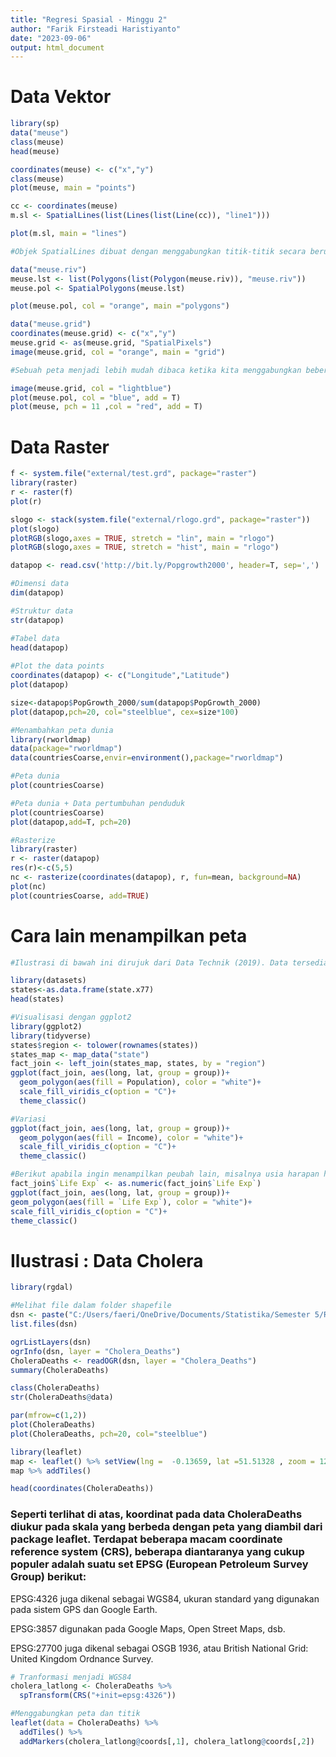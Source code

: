 ---
title: "Regresi Spasial - Minggu 2"
author: "Farik Firsteadi Haristiyanto"
date: "2023-09-06"
output: html_document
---

# Data Vektor

```{r}
library(sp)
data("meuse")
class(meuse)
head(meuse)
```
```{r}
coordinates(meuse) <- c("x","y")
class(meuse)
plot(meuse, main = "points")
```

```{r}
cc <- coordinates(meuse)
m.sl <- SpatialLines(list(Lines(list(Line(cc)), "line1")))

plot(m.sl, main = "lines")
```

```{r}
#Objek SpatialLines dibuat dengan menggabungkan titik-titik secara berurutan

data("meuse.riv")
meuse.lst <- list(Polygons(list(Polygon(meuse.riv)), "meuse.riv"))
meuse.pol <- SpatialPolygons(meuse.lst)

plot(meuse.pol, col = "orange", main ="polygons")
```

```{r}
data("meuse.grid")
coordinates(meuse.grid) <- c("x","y")
meuse.grid <- as(meuse.grid, "SpatialPixels")
image(meuse.grid, col = "orange", main = "grid")
```

```{r}
#Sebuah peta menjadi lebih mudah dibaca ketika kita menggabungkan beberapa elemen. Kita dapat menampilkan elemen dari yang dibuat di atas dengan menggunakan argumen add = TRUE.

image(meuse.grid, col = "lightblue")
plot(meuse.pol, col = "blue", add = T)
plot(meuse, pch = 11 ,col = "red", add = T)
```

# Data Raster

```{r}
f <- system.file("external/test.grd", package="raster")
library(raster)
r <- raster(f)
plot(r)
```

```{r}
slogo <- stack(system.file("external/rlogo.grd", package="raster")) 
plot(slogo)
plotRGB(slogo,axes = TRUE, stretch = "lin", main = "rlogo")
plotRGB(slogo,axes = TRUE, stretch = "hist", main = "rlogo")
```

```{r}
datapop <- read.csv('http://bit.ly/Popgrowth2000', header=T, sep=',')

#Dimensi data
dim(datapop)

#Struktur data
str(datapop)

#Tabel data
head(datapop)
     
#Plot the data points
coordinates(datapop) <- c("Longitude","Latitude")
plot(datapop)

size<-datapop$PopGrowth_2000/sum(datapop$PopGrowth_2000)
plot(datapop,pch=20, col="steelblue", cex=size*100)
```

```{r}
#Menambahkan peta dunia
library(rworldmap)
data(package="rworldmap")
data(countriesCoarse,envir=environment(),package="rworldmap")

#Peta dunia
plot(countriesCoarse)

#Peta dunia + Data pertumbuhan penduduk
plot(countriesCoarse)
plot(datapop,add=T, pch=20)

#Rasterize
library(raster)
r <- raster(datapop)
res(r)<-c(5,5)
nc <- rasterize(coordinates(datapop), r, fun=mean, background=NA)
plot(nc)
plot(countriesCoarse, add=TRUE)
```

# Cara lain menampilkan peta
```{r}
#Ilustrasi di bawah ini dirujuk dari Data Technik (2019). Data tersedia pada package datasets, berisi 50 observasi dan 9 peubah.

library(datasets)
states<-as.data.frame(state.x77)
head(states)

#Visualisasi dengan ggplot2
library(ggplot2)
library(tidyverse)
states$region <- tolower(rownames(states))
states_map <- map_data("state")
fact_join <- left_join(states_map, states, by = "region")
ggplot(fact_join, aes(long, lat, group = group))+
  geom_polygon(aes(fill = Population), color = "white")+
  scale_fill_viridis_c(option = "C")+
  theme_classic()

#Variasi
ggplot(fact_join, aes(long, lat, group = group))+
  geom_polygon(aes(fill = Income), color = "white")+
  scale_fill_viridis_c(option = "C")+
  theme_classic()

#Berikut apabila ingin menampilkan peubah lain, misalnya usia harapan hidup.
fact_join$`Life Exp` <- as.numeric(fact_join$`Life Exp`)
ggplot(fact_join, aes(long, lat, group = group))+
geom_polygon(aes(fill = `Life Exp`), color = "white")+
scale_fill_viridis_c(option = "C")+
theme_classic()
```

# Ilustrasi : Data Cholera
```{r}
library(rgdal)

#Melihat file dalam folder shapefile
dsn <- paste("C:/Users/faeri/OneDrive/Documents/Statistika/Semester 5/Regresi Spasial STA 1352/Responsi 2/SnowGIS_SHP")
list.files(dsn)

ogrListLayers(dsn)
ogrInfo(dsn, layer = "Cholera_Deaths")
CholeraDeaths <- readOGR(dsn, layer = "Cholera_Deaths")
summary(CholeraDeaths)

class(CholeraDeaths)
str(CholeraDeaths@data)
```

```{r}
par(mfrow=c(1,2))
plot(CholeraDeaths)
plot(CholeraDeaths, pch=20, col="steelblue")

library(leaflet)
map <- leaflet() %>% setView(lng =  -0.13659, lat =51.51328 , zoom = 12)
map %>% addTiles() 

head(coordinates(CholeraDeaths))
```

### Seperti terlihat di atas, koordinat pada data CholeraDeaths diukur pada skala yang berbeda dengan peta yang diambil dari package leaflet. Terdapat beberapa macam coordinate reference system (CRS), beberapa diantaranya yang cukup populer adalah suatu set EPSG (European Petroleum Survey Group) berikut:

EPSG:4326 juga dikenal sebagai WGS84, ukuran standard yang digunakan pada sistem GPS dan Google Earth.

EPSG:3857 digunakan pada Google Maps, Open Street Maps, dsb.

EPSG:27700 juga dikenal sebagai OSGB 1936, atau British National Grid: United Kingdom Ordnance Survey.

```{r}
# Tranformasi menjadi WGS84
cholera_latlong <- CholeraDeaths %>% 
  spTransform(CRS("+init=epsg:4326"))

#Menggabungkan peta dan titik
leaflet(data = CholeraDeaths) %>% 
  addTiles() %>%
  addMarkers(cholera_latlong@coords[,1], cholera_latlong@coords[,2])
```

